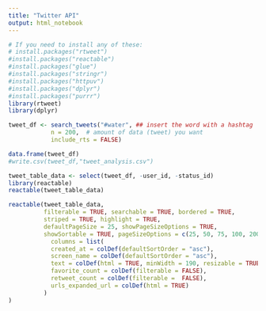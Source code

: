 ---
title: "Twitter API"
output: html_notebook
---
 

```{r}
# If you need to install any of these:
# install.packages("rtweet")
#install.packages("reactable")
#install.packages("glue")
#install.packages("stringr")
#install.packages("httpuv")
#install.packages("dplyr")
#install.packages("purrr")
library(rtweet)
library(dplyr)
```

```{r}
tweet_df <- search_tweets("#water", ## insert the word with a hashtag
            n = 200,  # amount of data (tweet) you want 
            include_rts = FALSE)

data.frame(tweet_df)
#write.csv(tweet_df,"tweet_analysis.csv")
```

```{r}
tweet_table_data <- select(tweet_df, -user_id, -status_id)
library(reactable)
reactable(tweet_table_data)
```


```{r}
reactable(tweet_table_data, 
          filterable = TRUE, searchable = TRUE, bordered = TRUE, 
          striped = TRUE, highlight = TRUE,
          defaultPageSize = 25, showPageSizeOptions = TRUE, 
          showSortable = TRUE, pageSizeOptions = c(25, 50, 75, 100, 200), defaultSortOrder = "desc",
            columns = list(
            created_at = colDef(defaultSortOrder = "asc"),
            screen_name = colDef(defaultSortOrder = "asc"),
            text = colDef(html = TRUE, minWidth = 190, resizable = TRUE),
            favorite_count = colDef(filterable = FALSE),
            retweet_count = colDef(filterable =  FALSE),
            urls_expanded_url = colDef(html = TRUE)
          )
) 
```

```{r}

```

